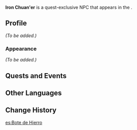 {{Meta
<!-- Remove this template after adding the missing info -->
|missing_NPC_profile  = yes
<!--|missing_NPC_idle     = yes
|missing_NPC_dialogue = yes-->
}}
{{Character Infobox
|type             = Quest NPC
|image            = NPC Iron Chuan'er.png
|realname         = <!-- Optional, if different from in-game name -->
|deceased         = <!-- Past (for deceased prior to events of the game) or free response -->
|region           = Liyue
|location         = Liyue
|affiliation      = Millelith
|title            = 

|ancestry         = <!-- Clan/family -->
|father           = 
|mother           = 
|spouse           = 
|sibling          = 
|child            = 
|relative         = 

|voiceEN          = 
|voiceCN          = 
|voiceJP          = 
|voiceKR          = 
}}
'''Iron Chuan'er''' is a quest-exclusive NPC that appears in the {{Quest|The Dealing Sands}}.
<!--
==Location==
{{subst:#tag:gallery|
NPC Location {{subst:#titleparts:{{subst:PAGENAME}}}}.png{{subst:!}}{{subst:#titleparts:{{subst:PAGENAME}}}}'s location
NPC Location {{subst:#titleparts:{{subst:PAGENAME}}}} Context.png{{subst:!}}Additional context
}}
-->
==Profile==
<!--Detailed story/lore information goes here.-->
''(To be added.)''

===Appearance===
<!--Keep appearance section short and concise. Limit to 2 paragraphs with 3-4 sentences each.-->
''(To be added.)''

==Quests and Events==
{{Quests and Events}}
<!--
==Idle Quotes==
{{Dialogue Start}}
: {{DIcon|Idle}} {{Tx}}
:: {{A|VO {{subst:#titleparts:{{subst:PAGENAME}}}} 01.ogg}} "{{Tx}}"
{{Dialogue End}}

==Dialogue==
{{Dialogue Start}}
:'''{{subst:#titleparts:{{subst:PAGENAME}}}}:''' 
:{{DIcon}}
{{Dialogue End}}
<!--
==Event Dialogue==
===Event Name===
{{Dialogue Start}}
:'''{{subst:#titleparts:{{subst:PAGENAME}}}}:'''
{{Dialogue End}}
-->
==Other Languages==
{{Other Languages|default_hidden=1
|en      = Iron Chuan'er
|zhs     = 铁船儿
|zhs_rm  = Tiě Chuán'ér
|zht     = 鐵船兒
|zht_rm  = Tiě Chuán'ér
|zh_tl   = 
|ja      = 鉄船
|ja_rm   = Tessen{{Assumed}}
|ko      = {{tt|철선아|鐵船兒}}
|ko_tl   = 
|es      = Bote de Hierro
|es_tl   = 
|fr      = Fer-Chuan'er
|fr_tl   = 
|ru      = Железный Чуаньэр
|ru_tl   = 
|th      = เฮือเหล็ก
|th_rm   = 
|th_tl   = 
|vi      = Thiết Thuyền Nhi
|vi_tl   = 
|de      = Eiserner Chuan’er
|de_tl   = 
|id      = Iron Chuan'er
|pt      = Olhos de Ferro
|pt_tl   = 
|tr      = Demir Chuan'er
|tr_tl   = 
|it      = Chuan'er Salferro
|it_tl   = 
}}

==Change History==
{{Change History|4.4}}
<!--
==References==
{{Reflist}}
-->

[[es:Bote de Hierro]]